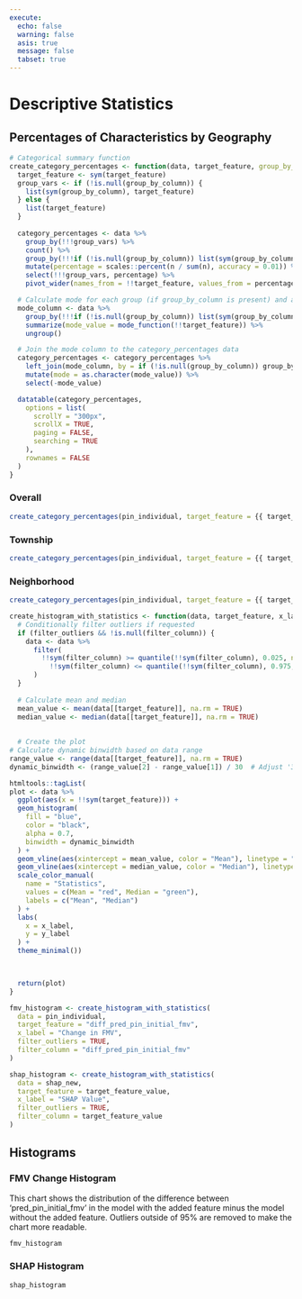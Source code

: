 ```yaml
---
execute:
  echo: false
  warning: false
  asis: true
  message: false
  tabset: true
---
```


# Descriptive Statistics 

## Percentages of Characteristics by Geography

::: {.panel-tabset}

```r
# Categorical summary function
create_category_percentages <- function(data, target_feature, group_by_column = NULL) {
  target_feature <- sym(target_feature)
  group_vars <- if (!is.null(group_by_column)) {
    list(sym(group_by_column), target_feature)
  } else {
    list(target_feature)
  }
  
  category_percentages <- data %>%
    group_by(!!!group_vars) %>%
    count() %>%
    group_by(!!!if (!is.null(group_by_column)) list(sym(group_by_column)) else list()) %>%
    mutate(percentage = scales::percent(n / sum(n), accuracy = 0.01)) %>%
    select(!!!group_vars, percentage) %>%
    pivot_wider(names_from = !!target_feature, values_from = percentage, values_fill = list(percentage = scales::percent(0)))

  # Calculate mode for each group (if group_by_column is present) and add it as a new column
  mode_column <- data %>%
    group_by(!!!if (!is.null(group_by_column)) list(sym(group_by_column)) else list()) %>%
    summarize(mode_value = mode_function(!!target_feature)) %>%
    ungroup()

  # Join the mode column to the category_percentages data
  category_percentages <- category_percentages %>%
    left_join(mode_column, by = if (!is.null(group_by_column)) group_by_column else character(0)) %>%
    mutate(mode = as.character(mode_value)) %>%
    select(-mode_value)

  datatable(category_percentages,
    options = list(
      scrollY = "300px",
      scrollX = TRUE,
      paging = FALSE,
      searching = TRUE
    ),
    rownames = FALSE
  )
}
```

### Overall

```r

create_category_percentages(pin_individual, target_feature = {{ target_feature_value }})

```

### Township
```r

create_category_percentages(pin_individual, target_feature = {{ target_feature_value }}, group_by_column = "meta_township_name")


```

### Neighborhood

```r
create_category_percentages(pin_individual, target_feature = {{ target_feature_value }}, group_by_column = "meta_nbhd_code")

```
:::



```r
create_histogram_with_statistics <- function(data, target_feature, x_label, y_label = "Frequency", filter_outliers = FALSE, filter_column = NULL) {
  # Conditionally filter outliers if requested
  if (filter_outliers && !is.null(filter_column)) {
    data <- data %>%
      filter(
        !!sym(filter_column) >= quantile(!!sym(filter_column), 0.025, na.rm = TRUE) &
          !!sym(filter_column) <= quantile(!!sym(filter_column), 0.975, na.rm = TRUE)
      )
  }
  
  # Calculate mean and median
  mean_value <- mean(data[[target_feature]], na.rm = TRUE)
  median_value <- median(data[[target_feature]], na.rm = TRUE)
  
  
  # Create the plot
# Calculate dynamic binwidth based on data range
range_value <- range(data[[target_feature]], na.rm = TRUE)
dynamic_binwidth <- (range_value[2] - range_value[1]) / 30  # Adjust '30' as needed for more or fewer bins

htmltools::tagList(
plot <- data %>%
  ggplot(aes(x = !!sym(target_feature))) +
  geom_histogram(
    fill = "blue", 
    color = "black", 
    alpha = 0.7,
    binwidth = dynamic_binwidth
  ) +
  geom_vline(aes(xintercept = mean_value, color = "Mean"), linetype = "dashed", linewidth = 1, show.legend = TRUE) +
  geom_vline(aes(xintercept = median_value, color = "Median"), linetype = "dashed", linewidth = 1, show.legend = TRUE) +
  scale_color_manual(
    name = "Statistics",
    values = c(Mean = "red", Median = "green"),
    labels = c("Mean", "Median")
  ) +
  labs(
    x = x_label,
    y = y_label
  ) +
  theme_minimal())


  
  return(plot)
}

fmv_histogram <- create_histogram_with_statistics(
  data = pin_individual,
  target_feature = "diff_pred_pin_initial_fmv",
  x_label = "Change in FMV",
  filter_outliers = TRUE,
  filter_column = "diff_pred_pin_initial_fmv"
)

shap_histogram <- create_histogram_with_statistics(
  data = shap_new,
  target_feature = target_feature_value,
  x_label = "SHAP Value",
  filter_outliers = TRUE,
  filter_column = target_feature_value
)
```

## Histograms

::: {.panel-tabset}

### FMV Change Histogram

This chart shows the distribution of the difference between 'pred_pin_initial_fmv' in the model with the added feature minus the model without the added feature. Outliers outside of 95% are removed to make the chart more readable. 
```r
fmv_histogram
```

### SHAP Histogram

```r
shap_histogram
```
:::
